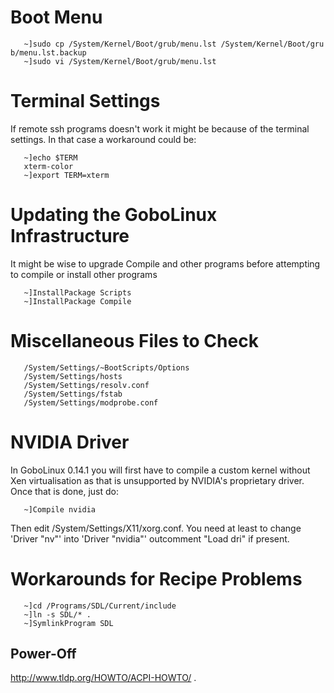 =  Boot Menu =

    ~]sudo cp /System/Kernel/Boot/grub/menu.lst /System/Kernel/Boot/grub/menu.lst.backup 
    ~]sudo vi /System/Kernel/Boot/grub/menu.lst 


= Terminal Settings =
If remote ssh programs doesn't work it might be because of the terminal settings.  In that case a workaround could be:

    ~]echo $TERM 
    xterm-color 
    ~]export TERM=xterm 


=  Updating the GoboLinux Infrastructure =

It might be wise to upgrade Compile and other programs
before attempting to compile or install other programs

    ~]InstallPackage Scripts 
    ~]InstallPackage Compile 

= Miscellaneous Files to Check =

    /System/Settings/~BootScripts/Options 
    /System/Settings/hosts 
    /System/Settings/resolv.conf 
    /System/Settings/fstab 
    /System/Settings/modprobe.conf 


= NVIDIA Driver =
In GoboLinux 0.14.1 you will first have to compile a custom kernel without Xen virtualisation as that is unsupported by NVIDIA's proprietary driver. Once that is done, just do:

    ~]Compile nvidia 


Then edit /System/Settings/X11/xorg.conf. You need at least to change 'Driver "nv"' into 'Driver "nvidia"' outcomment "Load dri" if present.

= Workarounds for Recipe Problems =

    ~]cd /Programs/SDL/Current/include 
    ~]ln -s SDL/* . 
    ~]SymlinkProgram SDL 


== Power-Off ==
http://www.tldp.org/HOWTO/ACPI-HOWTO/ .
